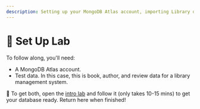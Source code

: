 ```yaml
---
description: Setting up your MongoDB Atlas account, importing Library data 
---
```


# 👐 Set Up Lab

To follow along, you'll need:
- A MongoDB Atlas account.
- Test data. In this case, this is book, author, and review data for a library management system.

👐 To get both, open the [intro lab](https://mongodb-developer.github.io/intro-lab/docs/intro) and follow it (only takes 10-15 mins) to get your database ready. Return here when finished!
